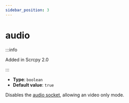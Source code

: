 ```yaml
---
sidebar_position: 3
---
```


# audio

:::info

Added in Scrcpy 2.0

:::

* **Type**: `boolean`
* **Default value**: `true`

Disables the [audio socket](../connect-server.mdx#sockets), allowing an video only mode.
